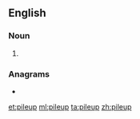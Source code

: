 {{also|pile up|pile-up}}
==English==

===Noun===
{{en-noun}}

# {{alternative spelling of|pile-up|lang=en}}

===Anagrams===
* {{l|en|uppile}}

[[et:pileup]]
[[ml:pileup]]
[[ta:pileup]]
[[zh:pileup]]